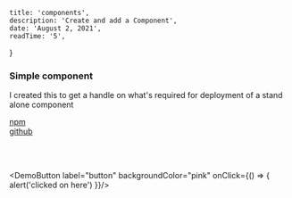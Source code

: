 
    title: 'components',
    description: 'Create and add a Component',
    date: 'August 2, 2021',
    readTime: '5',
}


### Simple component

I created this to get a handle on what&apos;s required for deployment of a stand alone component

<a href="https://www.npmjs.com/package/@andrew.oxenburgh/cool-button-to-demo-imported-react-button" target="_blank">npm</a>
<br/>
<a href="https://github.com/andrew-oxenburgh/cool-button-to-demo-imported-react-button" target="_blank">github</a>

<br/>

<br/>

<DemoButton label="button" backgroundColor="pink" onClick={() => {
	   alert('clicked on here')
}}/>

